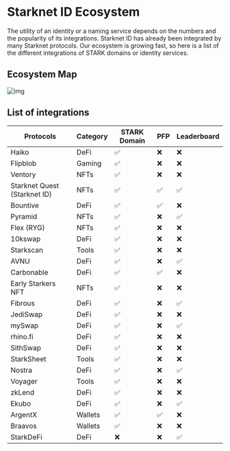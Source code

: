 # Starknet ID Ecosystem

The utility of an identity or a naming service depends on the numbers and the popularity of its integrations. Starknet ID has already been integrated by many Starknet protocols. Our ecosystem is growing fast, so here is a list of the different integrations of STARK domains or identity services.

## Ecosystem Map

![img](public/illustrations/ecosystem-map.webp)

## List of integrations

| Protocols | Category | STARK Domain | PFP | Leaderboard |
| --- | --- | --- | --- | --- |
| Haiko | DeFi | ✅ | ❌ | ❌ |
| Flipblob | Gaming | ✅ | ❌ | ❌ |
| Ventory | NFTs | ✅ | ❌ | ❌ |
| Starknet Quest (Starknet ID) | NFTs | ✅ | ✅ | ✅ |
| Bountive | DeFi | ✅ | ✅ | ❌ |
| Pyramid | NFTs | ✅ | ❌ | ✅ |
| Flex (RYG) | NFTs | ✅ | ❌ | ❌ |
| 10kswap | DeFi | ✅ | ❌ | ❌ |
| Starkscan | Tools | ✅ | ❌ | ❌ |
| AVNU | DeFi | ✅ | ❌ | ✅ |
| Carbonable | DeFi | ✅ | ✅ | ❌ |
| Early Starkers NFT | NFTs | ✅ | ❌ | ❌ |
| Fibrous | DeFi | ✅ | ❌ | ✅ |
| JediSwap | DeFi | ✅ | ❌ | ❌ |
| mySwap | DeFi | ✅ | ❌ | ✅ |
| rhino.fi | DeFi | ✅ | ❌ | ❌ |
| SithSwap | DeFi | ✅ | ❌ | ❌ |
| StarkSheet | Tools | ✅ | ❌ | ❌ |
| Nostra | DeFi | ✅ | ❌ | ✅ |
| Voyager | Tools | ✅ | ❌ | ❌ |
| zkLend | DeFi | ✅ | ❌ | ❌ |
| Ekubo | DeFi | ✅ | ❌ | ✅ |
| ArgentX | Wallets | ✅ | ✅ | ❌ |
| Braavos | Wallets | ✅ | ❌ | ❌ |
| StarkDeFi | DeFi | ❌ | ❌ | ✅ |
